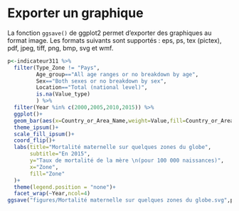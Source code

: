 # Exporter un graphique

La fonction `ggsave()` de ggplot2  permet d'exporter des graphiques au format image. Les formats suivants sont supportés : eps, ps, tex (pictex), pdf, jpeg, tiff, png, bmp, svg et wmf.

```r
p<-indicateur311 %>%
  filter(Type_Zone != "Pays",
         Age_group=="All age ranges or no breakdown by age",
         Sex=="Both sexes or no breakdown by sex",
         Location=="Total (national level)",
         is.na(Value_type)
         ) %>%
  filter(Year %in% c(2000,2005,2010,2015)) %>%
  ggplot()+
  geom_bar(aes(x=Country_or_Area_Name,weight=Value,fill=Country_or_Area_Name))+
  theme_ipsum()+
  scale_fill_ipsum()+
  coord_flip()+
  labs(title="Mortalité maternelle sur quelques zones du globe",
       subtitle="En 2015",
       y="Taux de mortalité de la mère \n(pour 100 000 naissances)",
       x="Zone",
       fill="Zone"
  )+
  theme(legend.position = "none")+
  facet_wrap(~Year,ncol=4)
ggsave("figures/Mortalité maternelle sur quelques zones du globe.svg",p,width=12,height = 5)
```

